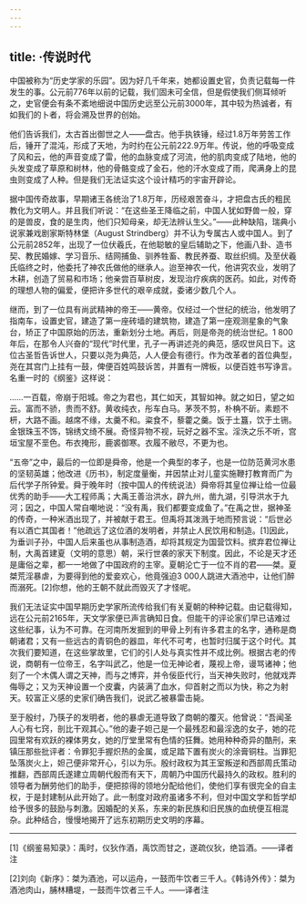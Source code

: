 ```yaml
---
---
---
```

title: ·传说时代
---




中国被称为“历史学家的乐园”。因为好几千年来，她都设置史官，负责记载每一件发生的事。公元前776年以前的记载，我们固未可全信，但是假使我们侧耳倾听之，史官便会有条不紊地细说中国历史远至公元前3000年，其中较为热诚者，有如我们的卜者，将会溯及世界的创始。

他们告诉我们，太古首出御世之人——盘古。他手执铁锤，经过1.8万年劳苦工作后，锤开了混沌，形成了天地，为时约在公元前222.9万年。传说，他的呼吸变成了风和云，他的声音变成了雷，他的血脉变成了河流，他的肌肉变成了陆地，他的头发变成了草原和树林，他的骨骼变成了金石，他的汗水变成了雨，爬满身上的昆虫则变成了人种。但是我们无法证实这个设计精巧的宇宙开辟论。

据中国传奇故事，早期诸王各统治了1.8万年，历经艰苦奋斗，才把盘古氏的粗民教化为文明人。并且我们听说：“在这些圣王降临之前，中国人犹如野兽一般，穿的是兽皮，食的是生肉，他们只知母亲，却无法辨认生父。”——此种缺陷，瑞典小说家兼戏剧家斯特林堡（August Strindberg）并不认为专属古人或中国人。到了公元前2852年，出现了一位伏羲氏，在他聪敏的皇后辅助之下，他画八卦、造书契、教民婚嫁、学习音乐、结网捕鱼、驯养牲畜、教民养蚕、取丝织绸。及至伏羲氏临终之时，他委托了神农氏做他的继承人。迨至神农一代，他讲究农业，发明了木耕，创造了贸易和市场；他亲尝百草树皮，发现治疗疾病的医药。如此，对传奇的理想人物的偏爱，便把许多世代的艰辛成就，委诸少数几个人。

继而，到了一位具有尚武精神的帝王——黄帝。仅经过一个世纪的统治，他发明了指南车，设置史官，建造了第一座砖墙的建筑物，建造了第一座观测星象的气象台，矫正了中国原始的历法，重新划分土地。再后，则是帝尧的统治世纪。1 800年后，在那令人兴奋的“现代”时代里，孔子一再讲述尧的典范，感叹世风日下。这位古圣哲告诉世人，只要以尧为典范，人人便会有德行。作为改革者的首位典型，尧在其宫门上挂有一鼓，俾便百姓鸣鼓诉苦，并置有一牌板，以便百姓书写诤言。名重一时的《纲鉴》这样说：

……一百载，帝崩于阳城。帝之为君也，其仁如天，其智如神。就之如日，望之如云。富而不骄，贵而不舒。黄收纯衣，彤车白马。茅茨不剪，朴桷不斫。素题不枅，大路不画。越席不缘，太羹不和。粢食不，藜藿之羹。饭于土簋，饮于土铏。金银珠玉不饰，锦绣文绮不展。奇怪异物不视，玩好之器不宝。淫泆之乐不听，宫垣宝屋不垩色。布衣掩形，鹿裘御寒。衣履不敝尽，不更为也。



“五帝”之中，最后的一位即是舜帝，他是一个典型的孝子，也是一位防范黄河水患的坚韧英雄；他改进《历书》，制定度量衡，并因禁止对儿童实施鞭打教育而广为后代学子所钟爱。舜于晚年时（按中国人的传统说法）舜帝将其皇位禅让给一位最优秀的助手——大工程师禹；大禹王善治洪水，辟九州，凿九湖，引导洪水于九河；因之，中国人常自嘲地说：“没有禹，我们都要变成鱼了。”在禹之世，据神圣的传奇，一种米酒出现了，并被献于君王。但禹将其泼溅于地而预言说：“后世必有以酒亡其国者！”他疏远了这位酒的发明者，并禁止人民饮用和制造。[1]因此，为垂训子孙，中国人后来虽也从事制造酒，却将其规定为国营饮料。摈弃君位禅让制，大禹首建夏（文明的意思）朝，采行世袭的家天下制度。因此，不论是天才还是庸俗之辈，都一一地做了中国政府的主宰。夏朝沦亡于一位不肖的君——桀。夏桀荒淫暴虐，为要得到他的爱妾欢心，他竟强迫3 000人跳进大酒池中，让他们醉而溺死。[2]你想，他的王朝不就此而毁灭了才怪呢。

我们无法证实中国早期历史学家所流传给我们有关夏朝的种种记载。由记载得知，远在公元前2165年，天文学家便已声言确知日食。但能干的评论家们早已诘难过这些纪事，认为不可靠。在河南所发掘到的甲骨上列有许多君主的名字，通称是商朝诸君；又有一些远古的青铜色的器皿，年代不可考，也暂时归属于这个时代。其次我们要知道，在这些掌故里，它们的引人处与真实性并不成比例。根据古老的传说，商朝有一位帝王，名字叫武乙，他是一位无神论者，蔑视上帝，谩骂诸神；他刻了一个木偶人谓之天神，而与之博弈，并令佞臣代行，当天神失败时，他就戏弄侮辱之；又为天神设置一个皮囊，内装满了血水，仰首射之而以为快，称之为射天。较富正义感的史家们确告我们，说武乙被暴雷击毙。

至于殷纣，乃筷子的发明者，他的暴虐无道导致了商朝的覆灭。他曾说：“吾闻圣人心有七窍，剖比干观其心。”他的妻子妲己是一个最残忍和最淫逸的女子，她的花园里常有欢跃的裸体男女，她的厅堂里常有色情的狂舞。她用种种奇异的酷刑，来镇压那些批评者：令罪犯手握炽热的金属，或足踏下置有炭火的涂膏铜柱。当罪犯坠落炭火上，妲己便非常开心，引以为乐。殷纣政权为其王室叛逆和西部周氏策动推翻，西部周氏遂建立周朝代殷而有天下，周朝乃中国历代最持久的政权。胜利的领导者为酬劳他们的助手，便把掠得的领地分配给他们，使他们享有很完全的自主权，于是封建制从此开始了。此一制度对政府虽诸多不利，但对中国文学和哲学却给予很多的鼓励与刺激。因婚配的关系，东来的新民族和旧民族的血统便互相混杂。此种结合，慢慢地揭开了远东初期历史文明的序幕。



* * *



[1]《纲鉴易知录》：禹时，仪狄作酒，禹饮而甘之，遂疏仪狄，绝旨酒。——译者注

[2]刘向《新序》：桀为酒池，可以运舟，一鼓而牛饮者三千人。《韩诗外传》：桀为酒池肉山，脯林糟堤，一鼓而牛饮者三千人。——译者注